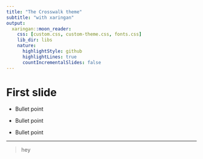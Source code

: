 ```yaml
---
title: "The Crosswalk theme"
subtitle: "with xaringan"
output:
  xaringan::moon_reader:
    css: [custom.css, custom-theme.css, fonts.css]
    lib_dir: libs
    nature:
      highlightStyle: github
      highlightLines: true
      countIncrementalSlides: false
---
```


# First slide

- Bullet point 

- Bullet point

- Bullet point

---

>hey
